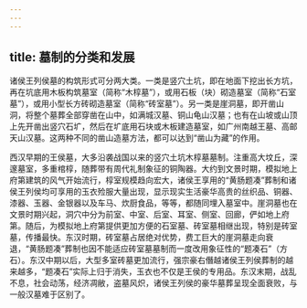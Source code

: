 ```yaml
---
---
---
```

title: 墓制的分类和发展
---



诸侯王列侯墓的构筑形式可分两大类。一类是竖穴土坑，即在地面下挖出长方坑，再在坑底用木板构筑墓室（简称“木椁墓”），或用石板（块）砌造墓室（简称“石室墓”），或用小型长方砖砌造墓室（简称“砖室墓”）。另一类是崖洞墓，即开凿山洞，将整个墓葬全部穿凿在山中，如满城汉墓、铜山龟山汉墓；也有在山坡或山顶上先开凿出竖穴石圹，然后在圹底用石块或木板建造墓室，如广州南越王墓、高邮天山汉墓。这两种不同的凿山造墓方法，都可以达到“凿山为藏”的作用。

西汉早期的王侯墓，大多沿袭战国以来的竖穴土坑木椁墓墓制。注重高大坟丘，深邃墓室，多重棺椁，随葬带有周代礼制象征的铜陶器。大约到文景时期，模拟地上府第建筑的风气开始流行，椁室规模趋向宏大，诸侯王享用的“黄肠题凑”葬制和诸侯王列侯均可享用的玉衣殓服大量出现，显示现实生活豪华高贵的丝织品、铜器、漆器、玉器、金银器以及车马、炊厨食品，等等，都随同埋入墓室中。崖洞墓也在文景时期兴起，洞穴中分为前室、中室、后室、耳室、侧室、回廊，俨如地上府第。随后，为模拟地上府第提供更加方便的石室墓、砖室墓相继出现，特别是砖室墓，传播最快。东汉时期，砖室墓占居绝对优势，费工巨大的崖洞墓走向衰退，“黄肠题凑”葬制也因不能适应砖室墓墓制而一度改用象征性的“题凑石”（方石）。东汉中期以后，大型多室砖墓更加流行，强宗豪右僭越诸侯王列侯葬制的越来越多，“题凑石”实际上归于消失，玉衣也不仅是王侯的专用品。东汉末期，战乱不息，社会动荡，经济凋敝，盗墓风炽，诸侯王列侯的豪华墓葬呈现全面衰败，与一般汉墓难于区别了。